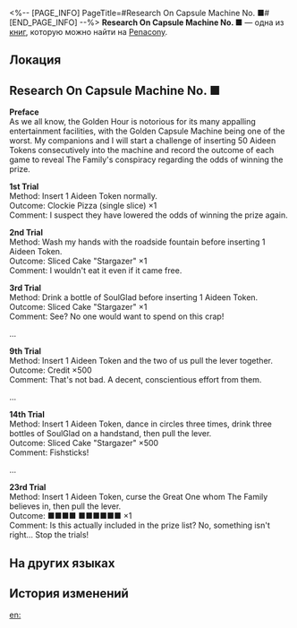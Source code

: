 <%-- [PAGE_INFO]
PageTitle=#Research On Capsule Machine No. ■#
[END_PAGE_INFO] --%>
{{Дополнить}}
{{Книга Инфобокс
|id           = 308
|partIds      = 190568
|Название     = 
|Изображение  = Предмет Плёнка Пенакония.png
|Мир          = Penacony
|Томов        = 1
|Автор        = <!--нужно добавить-->
|Описание     = An experimental documentary written by a Penacony Dreamchaser, said to be an attempt to unlock the hidden mysteries of how amusement rides are designed.
|Том1         = {{tx}}
|Источник1    = {{tx|Отсутствует источник}}
|Персонажи    = 
|Фракции      = The Family
}}
'''Research On Capsule Machine No. ■''' — одна из [[Книги|книг]], которую можно найти на [[Penacony]].

==Локация==
{{Отметка карты|<!--название карты-->|<!--id отметки-->}}

==Research On Capsule Machine No. ■==
'''Preface'''<br />
As we all know, the Golden Hour is notorious for its many appalling entertainment facilities, with the Golden Capsule Machine being one of the worst. My companions and I will start a challenge of inserting 50 Aideen Tokens consecutively into the machine and record the outcome of each game to reveal The Family's conspiracy regarding the odds of winning the prize.

'''1st Trial'''<br />
Method: Insert 1 Aideen Token normally.<br />
Outcome: Clockie Pizza (single slice) &times;1<br />
Comment: I suspect they have lowered the odds of winning the prize again.

'''2nd Trial'''<br />
Method: Wash my hands with the roadside fountain before inserting 1 Aideen Token.<br />
Outcome: Sliced Cake "Stargazer" &times;1<br />
Comment: I wouldn't eat it even if it came free.

'''3rd Trial'''<br />
Method: Drink a bottle of SoulGlad before inserting 1 Aideen Token.<br />
Outcome: Sliced Cake "Stargazer" &times;1<br />
Comment: See? No one would want to spend on this crap!

...

'''9th Trial'''<br />
Method: Insert 1 Aideen Token and the two of us pull the lever together.<br />
Outcome: Credit &times;500<br />
Comment: That's not bad. A decent, conscientious effort from them.

...

'''14th Trial'''<br />
Method: Insert 1 Aideen Token, dance in circles three times, drink three bottles of SoulGlad on a handstand, then pull the lever.<br />
Outcome: Sliced Cake "Stargazer" &times;500<br />
Comment: Fishsticks!

...

'''23rd Trial'''<br />
Method: Insert 1 Aideen Token, curse the Great One whom The Family believes in, then pull the lever.<br />
Outcome: ■■■■ ■■■■■■ &times;1<br />
Comment: Is this actually included in the prize list? No, something isn't right... Stop the trials!

==На других языках==
{{На других языках
|en   = Research On Capsule Machine No. ■
|zhs  = 关于■号扭蛋机的研究
|zht  = 關於■號扭蛋機的研究
|ja   = ■号ガチャマシンに関する研究
|ko   = ■호 뽑기 기계에 대한 연구
|es   = Investigación en la máquina de bolas n.º ■
|fr   = Recherche sur les distributeurs de capsules numéro ■
|ru   = Исследование гачапона №&nbsp;■
|th   = งานวิจัยเกี่ยวกับตู้กาชาหมายเลข ■
|vi   = Nghiên Cứu Về Máy Quay Trứng Số ■
|de   = Forschungen über den Gacha-Automaten Nr. ■
|id   = Penelitian tentang Mesin Kapsul No. ■
|pt   = Pesquisa sobre a Máquina de Cápsulas N.º ■
}}

==История изменений==
{{История изменений|3.5}}

[[en:]]